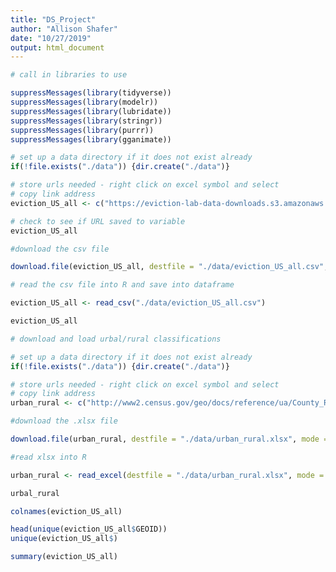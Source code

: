 ```yaml
---
title: "DS_Project"
author: "Allison Shafer"
date: "10/27/2019"
output: html_document
---
```


```r

# call in libraries to use

suppressMessages(library(tidyverse))
suppressMessages(library(modelr))
suppressMessages(library(lubridate))
suppressMessages(library(stringr))
suppressMessages(library(purrr))
suppressMessages(library(gganimate))

```


```r

# set up a data directory if it does not exist already
if(!file.exists("./data")) {dir.create("./data")}

# store urls needed - right click on excel symbol and select 
# copy link address
eviction_US_all <- c("https://eviction-lab-data-downloads.s3.amazonaws.com/US/all.csv")

# check to see if URL saved to variable
eviction_US_all

#download the csv file

download.file(eviction_US_all, destfile = "./data/eviction_US_all.csv", mode = "wb")

# read the csv file into R and save into dataframe

eviction_US_all <- read_csv("./data/eviction_US_all.csv")

eviction_US_all

```

```r

# download and load urbal/rural classifications

# set up a data directory if it does not exist already
if(!file.exists("./data")) {dir.create("./data")}

# store urls needed - right click on excel symbol and select 
# copy link address
urban_rural <- c("http://www2.census.gov/geo/docs/reference/ua/County_Rural_Lookup.xlsx")

#download the .xlsx file

download.file(urban_rural, destfile = "./data/urban_rural.xlsx", mode = "wb")

#read xlsx into R

urban_rural <- read_excel(destfile = "./data/urban_rural.xlsx", mode = "wb")

urbal_rural


```



```r

colnames(eviction_US_all)

head(unique(eviction_US_all$GEOID))
unique(eviction_US_all$)

summary(eviction_US_all)
```